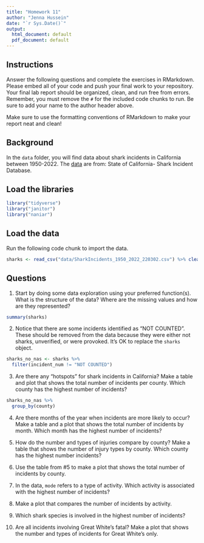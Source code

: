 ```yaml
---
title: "Homework 11"
author: "Jenna Hussein"
date: "`r Sys.Date()`"
output:
  html_document: default
  pdf_document: default
---
```


## Instructions
Answer the following questions and complete the exercises in RMarkdown. Please embed all of your code and push your final work to your repository. Your final lab report should be organized, clean, and run free from errors. Remember, you must remove the `#` for the included code chunks to run. Be sure to add your name to the author header above.  

Make sure to use the formatting conventions of RMarkdown to make your report neat and clean!    

## Background
In the `data` folder, you will find data about shark incidents in California between 1950-2022. The [data](https://catalog.data.gov/dataset/shark-incident-database-california-56167) are from: State of California- Shark Incident Database.   

## Load the libraries
```r
library("tidyverse")
library("janitor")
library("naniar")
```

## Load the data
Run the following code chunk to import the data.
```r
sharks <- read_csv("data/SharkIncidents_1950_2022_220302.csv") %>% clean_names()
```

## Questions
1. Start by doing some data exploration using your preferred function(s). What is the structure of the data? Where are the missing values and how are they represented?  

```r
summary(sharks)
```


2. Notice that there are some incidents identified as "NOT COUNTED". These should be removed from the data because they were either not sharks, unverified, or were provoked. It's OK to replace the `sharks` object.

```r
sharks_no_nas <- sharks %>% 
  filter(incident_num != "NOT COUNTED")
```

3. Are there any "hotspots" for shark incidents in California? Make a table and plot that shows the total number of incidents per county. Which county has the highest number of incidents?

```r
sharks_no_nas %>% 
  group_by(county)
```

4. Are there months of the year when incidents are more likely to occur? Make a table and a plot that shows the total number of incidents by month. Which month has the highest number of incidents?  

5. How do the number and types of injuries compare by county? Make a table that shows the number of injury types by county. Which county has the highest number incidents?

6. Use the table from #5 to make a plot that shows the total number of incidents by county.

7. In the data, `mode` refers to a type of activity. Which activity is associated with the highest number of incidents?

8. Make a plot that compares the number of incidents by activity.

9. Which shark species is involved in the highest number of incidents?  

10. Are all incidents involving Great White's fatal? Make a plot that shows the number and types of incidents for Great White's only.  